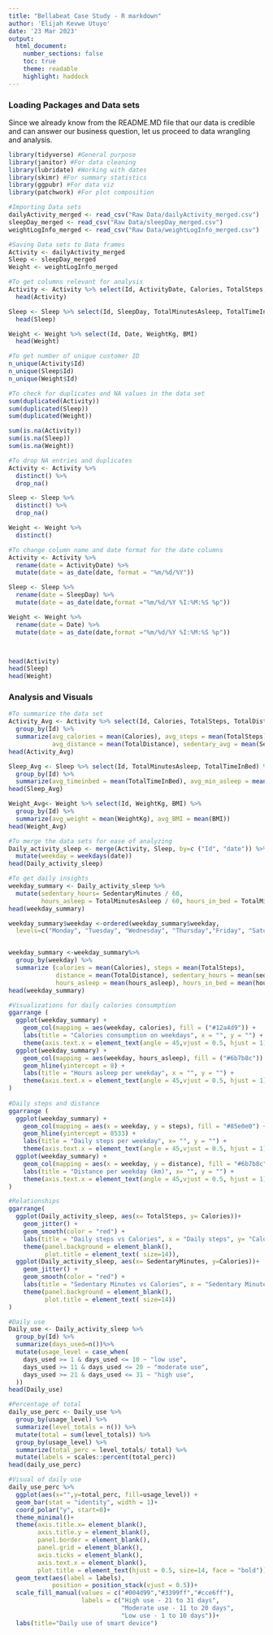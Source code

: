 ```yaml
---
title: "Bellabeat Case Study - R markdown"
author: 'Elijah Kevwe Utuyo'
date: '23 Mar 2023'
output:
  html_document:
    number_sections: false
    toc: true
    theme: readable
    highlight: haddock
---
```


### Loading Packages and Data sets 
Since we already know from the README.MD file that our data is credible and can answer our business question, let us proceed to data wrangling and analysis.

```r
library(tidyverse) #General purpose
library(janitor) #For data cleaning
library(lubridate) #Working with dates
library(skimr) #For summary statistics
library(ggpubr) #For data viz
library(patchwork) #For plot composition

#Importing Data sets
dailyActivity_merged <- read_csv("Raw Data/dailyActivity_merged.csv")
sleepDay_merged <- read_csv("Raw Data/sleepDay_merged.csv")
weightLogInfo_merged <- read_csv("Raw Data/weightLogInfo_merged.csv")

#Saving Data sets to Data frames
Activity <- dailyActivity_merged
Sleep <- sleepDay_merged
Weight <- weightLogInfo_merged

#To get columns relevant for analysis
Activity <- Activity %>% select(Id, ActivityDate, Calories, TotalSteps, TotalDistance, SedentaryMinutes)
  head(Activity)

Sleep <- Sleep %>% select(Id, SleepDay, TotalMinutesAsleep, TotalTimeInBed)
  head(Sleep)

Weight <- Weight %>% select(Id, Date, WeightKg, BMI)
  head(Weight)

#To get number of unique customer ID
n_unique(Activity$Id)
n_unique(Sleep$Id)
n_unique(Weight$Id)

#To check for duplicates and NA values in the data set
sum(duplicated(Activity)) 
sum(duplicated(Sleep))
sum(duplicated(Weight))

sum(is.na(Activity))
sum(is.na(Sleep))
sum(is.na(Weight))

#To drop NA entries and duplicates 
Activity <- Activity %>%
  distinct() %>% 
  drop_na()

Sleep <- Sleep %>%
  distinct() %>% 
  drop_na()

Weight <- Weight %>% 
  distinct()

#To change column name and date format for the date columns 
Activity <- Activity %>% 
  rename(date = ActivityDate) %>% 
  mutate(date = as_date(date, format = "%m/%d/%Y"))

Sleep <- Sleep %>%
  rename(date = SleepDay) %>%
  mutate(date = as_date(date,format ="%m/%d/%Y %I:%M:%S %p"))

Weight <- Weight %>%
  rename(date = Date) %>%
  mutate(date = as_date(date,format ="%m/%d/%Y %I:%M:%S %p"))



head(Activity)
head(Sleep)
head(Weight)
```
### Analysis and Visuals
```r
#To summarize the data set
Activity_Avg <- Activity %>% select(Id, Calories, TotalSteps, TotalDistance, SedentaryMinutes) %>% 
  group_by(Id) %>% 
  summarize(avg_calories = mean(Calories), avg_steps = mean(TotalSteps), 
            avg_distance = mean(TotalDistance), sedentary_avg = mean(SedentaryMinutes))
head(Activity_Avg)

Sleep_Avg <- Sleep %>% select(Id, TotalMinutesAsleep, TotalTimeInBed) %>% 
  group_by(Id) %>% 
  summarize(avg_timeinbed = mean(TotalTimeInBed), avg_min_asleep = mean(TotalMinutesAsleep))
head(Sleep_Avg)

Weight_Avg<- Weight %>% select(Id, WeightKg, BMI) %>%
  group_by(Id) %>% 
  summarize(avg_weight = mean(WeightKg), avg_BMI = mean(BMI))
head(Weight_Avg)

#To merge the data sets for ease of analyzing 
Daily_activity_sleep <- merge(Activity, Sleep, by=c ("Id", "date")) %>% 
  mutate(weekday = weekdays(date))
head(Daily_activity_sleep)

#To get daily insights
weekday_summary <- Daily_activity_sleep %>%
  mutate(sedentary_hours= SedentaryMinutes / 60, 
         hours_asleep = TotalMinutesAsleep / 60, hours_in_bed = TotalMinutesAsleep / 60)
head(weekday_summary)

weekday_summary$weekday <-ordered(weekday_summary$weekday, 
  levels=c("Monday", "Tuesday", "Wednesday", "Thursday","Friday", "Saturday", "Sunday"))


weekday_summary <-weekday_summary%>%
  group_by(weekday) %>%
  summarize (calories = mean(Calories), steps = mean(TotalSteps), 
             distance = mean(TotalDistance), sedentary_hours = mean(sedentary_hours),
             hours_asleep = mean(hours_asleep), hours_in_bed = mean(hours_in_bed))
head(weekday_summary)

#Visualizations for daily calories consumption  
ggarrange (
  ggplot(weekday_summary) +
    geom_col(mapping = aes(weekday, calories), fill = ("#12a4d9")) +
    labs(title = "Calories consumption on weekdays", x = "", y = "") +
    theme(axis.text.x = element_text(angle = 45,vjust = 0.5, hjust = 1)),
  ggplot(weekday_summary) +
    geom_col(mapping = aes(weekday, hours_asleep), fill = ("#6b7b8c")) + 
    geom_hline(yintercept = 8) +
    labs(title = "Hours asleep per weekday", x = "", y = "") +
    theme(axis.text.x = element_text(angle = 45,vjust = 0.5, hjust = 1))
)  
  
#Daily steps and distance
ggarrange (
  ggplot(weekday_summary) +
    geom_col(mapping = aes(x = weekday, y = steps), fill = "#85e0e0") +
    geom_hline(yintercept = 8533) +
    labs(title = "Daily steps per weekday", x= "", y = "") +
    theme(axis.text.x = element_text(angle = 45,vjust = 0.5, hjust = 1)),
  ggplot(weekday_summary) +
    geom_col(mapping = aes(x = weekday, y = distance), fill = "#6b7b8c")+
    labs(title = "Distance per weekday (km)", x= "", y = "") +
    theme(axis.text.x = element_text(angle = 45,vjust = 0.5, hjust = 1))
)

#Relationships
ggarrange(
  ggplot(Daily_activity_sleep, aes(x= TotalSteps, y= Calories))+
    geom_jitter() +
    geom_smooth(color = "red") + 
    labs(title = "Daily steps vs Calories", x = "Daily steps", y= "Calories") +
    theme(panel.background = element_blank(),
          plot.title = element_text( size=14)), 
  ggplot(Daily_activity_sleep, aes(x= SedentaryMinutes, y=Calories))+
    geom_jitter() +
    geom_smooth(color = "red") + 
    labs(title = "Sedentary Minutes vs Calories", x = "Sedentary Minutes", y= "Calories") +
    theme(panel.background = element_blank(),
          plot.title = element_text( size=14))
)

#Daily use
Daily_use <- Daily_activity_sleep %>%
  group_by(Id) %>%
  summarize(days_used=n())%>%
  mutate(usage_level = case_when(
    days_used >= 1 & days_used <= 10 ~ "low use",
    days_used >= 11 & days_used <= 20 ~ "moderate use", 
    days_used >= 21 & days_used <= 31 ~ "high use", 
  ))
head(Daily_use)

#Percentage of total
daily_use_perc <- Daily_use %>% 
  group_by(usage_level) %>% 
  summarize(level_totals = n()) %>% 
  mutate(total = sum(level_totals)) %>%
  group_by(usage_level) %>% 
  summarize(total_perc = level_totals/ total) %>%
  mutate(labels = scales::percent(total_perc))
head(daily_use_perc)

#Visual of daily use 
daily_use_perc %>%
  ggplot(aes(x="",y=total_perc, fill=usage_level)) +
  geom_bar(stat = "identity", width = 1)+
  coord_polar("y", start=0)+
  theme_minimal()+
  theme(axis.title.x= element_blank(),
        axis.title.y = element_blank(),
        panel.border = element_blank(), 
        panel.grid = element_blank(), 
        axis.ticks = element_blank(),
        axis.text.x = element_blank(),
        plot.title = element_text(hjust = 0.5, size=14, face = "bold")) +
  geom_text(aes(label = labels),
            position = position_stack(vjust = 0.5))+
  scale_fill_manual(values = c("#004d99","#3399ff","#cce6ff"),
                    labels = c("High use - 21 to 31 days",
                               "Moderate use - 11 to 20 days",
                               "Low use - 1 to 10 days"))+
  labs(title="Daily use of smart device")
```

